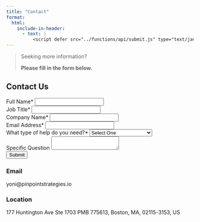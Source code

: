 ```yaml
---
title: "Contact"
format:
  html:
    include-in-header:
      - text: |
          <script defer src="../functions/api/submit.js" type="text/javascript"></script>
---
```


<blockquote>

<p>Seeking more information?</p>

<p><b>Please fill in the form below.</b></p>

</blockquote>

```{=html}
<main class="main_contact">
<h2>Contact Us</h2>
<form>
  <div class="input">
    <label for="name">Full Name*</label>
    <input id="name" type="text" name="name"
    required />
  </div>

  <div class="input">
    <label for="jobtitle">Job Title*</label>
    <input id="jobtitle" type="text" name="jobtitle" required />
  </div>
    
  <div class="input">
    <label for="name">Company Name*</label>
    <input id="companyname" type="text" name="companyname" required />
  </div>

  <div class="input">
    <label for="email">Email Address*</label>
    <input id="email" type="email" name="email" required />
  </div>

  <div class="input">
    <label for="helptype">What type of help do you need?*</label>
    <select id="helptype" name="helptype" required>
      <option hidden disabled selected value>Select One</option>
      <option value="MandS">Modeling and Simulation</option>
      <option value="ensembles">Ensembles</option>
      <option value="training">Training/Coaching</option>
      <option value="opensience">Open Science</option>
      <option value="other">Other</option>
    </select>
  </div>

  <div class="input">
    <label for="message">Specific Question</label>
    <textarea id="message" name="message"></textarea>
  </div>
  <input type="submit"/>
  <div>
    <p id="result-text"></p>
  </div>
</form>
</main>
```
### Email

yoni\@pinpointstrategies.io

### Location

177 Huntington Ave Ste 1703 PMB 775613, Boston, MA, 02115-3153, US
